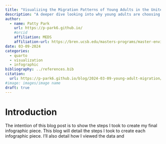 ```yaml
---
title: "Visualizing the Migration Patterns of Young Adults in the United States"
description: "A deeper dive looking into why young adults are choosing to live in Los Angeles"
author:
  - name: Patty Park
    url: https://p-park6.github.io/
    #orcid
    affiliation: MEDS
    affiliation-url: https://bren.ucsb.edu/masters-programs/master-environmental-data-science
date: 03-09-2024
categories: 
  - quarto
  - visualization
  - infographic
bibliography: ../references.bib
citation: 
  url: https://p-park6.github.io/blog/2024-03-09-young-adult-migration/
#image: images/image name
draft: true
---
```


# Introduction
  The intention of this blog post is to show the steps I took to create my final infographic piece. This blog will detail the steps I took to create each infographic piece. I'll also detail how I viewed the data and 
  
  
  
  
  
  
  
  
  
  